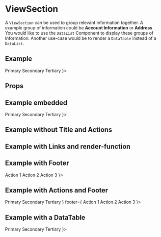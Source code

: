 
<Meta title="Patterns|ViewSection" component={ViewSection} decorators={[ProviderDecorator]} />

# ViewSection

A `ViewSection` can be used to group relevant information together. A example group of information could be **Account Information** or **Address**. You would like to use the `DataList` Component to display these groups of Information. Another use-case would be to render a `DataTable` instead of a `DataList`.

## Example

<Preview>
  <Story name="viewsection-example">
    <ViewSection
        title="common.viewsection.title"
        actions={
            <Stack isInline shouldWrapChildren>
                <PrimaryButton size="sm">Primary</PrimaryButton>
                <SecondaryButton size="sm">Secondary</SecondaryButton>
                <TertiaryButton size="sm">Tertiary</TertiaryButton>
            </Stack>
        }>
        <DataList
            values={[
                {
                    field: 'name',
                    value: chance.name(),
                },
                {
                    field: 'customerNumber',
                    value: chance.integer({
                        min: 100000,
                        max: 99999999,
                    }),
                },
                {
                    field: 'birthday',
                    value: toDateString(chance.date().toISOString()),
                },
            ]}
        />
    </ViewSection>
  </Story>
</Preview>

## Props

<Props of={ViewSection} />

## Example embedded

<Preview>
  <Story name="viewsection-example-embedded">
    <ViewSection
        title="common.viewsection.title"
        isEmbedded
        actions={
            <Stack isInline shouldWrapChildren>
                <PrimaryButton size="sm">Primary</PrimaryButton>
                <SecondaryButton size="sm">Secondary</SecondaryButton>
                <TertiaryButton size="sm">Tertiary</TertiaryButton>
            </Stack>
        }>
        <DataList
            values={[
                {
                    field: 'name',
                    value: chance.name(),
                },
                {
                    field: 'customerNumber',
                    value: chance.integer({
                        min: 100000,
                        max: 99999999,
                    }),
                },
                {
                    field: 'birthday',
                    value: toDateString(chance.date().toISOString()),
                },
            ]}
        />
    </ViewSection>
  </Story>
</Preview>

## Example without Title and Actions

<Preview>
  <Story name="viewsection-example-without-title-and-actions">
    <ViewSection>
        <DataList
            values={[
                {
                    field: 'name',
                    value: chance.name(),
                },
                {
                    field: 'customerNumber',
                    value: chance.integer({
                        min: 100000,
                        max: 99999999,
                    }),
                },
                {
                    field: 'birthday',
                    value: toDateString(chance.date().toISOString()),
                },
            ]}
        />
    </ViewSection>
  </Story>
</Preview>

## Example with Links and render-function

<Preview>
  <Story name="viewsection-example-with-links-and-render-function">
    <ViewSection>
        <DataList
            values={[
                {
                    field: 'link',
                    value: 'Router Link',
                    link: '/',
                },
                {
                    field: 'externalLink',
                    value: 'External Link',
                    link: 'https://trigo-at.github.io/design-system/',
                    isExternal: true,
                },
                {
                    field: 'action',
                    render: () => <TertiaryButton size="sm">Inline Action</TertiaryButton>,
                },
            ]}
        />
    </ViewSection>
  </Story>
</Preview>

## Example with Footer

<Preview>
  <Story name="viewsection-example-with-footer">
    <ViewSection
        title="common.viewsection.title"
        footer={
            <Stack isInline shouldWrapChildren>
                <TertiaryButton size="sm">Action 1</TertiaryButton>
                <TertiaryButton size="sm">Action 2</TertiaryButton>
                <TertiaryButton size="sm">Action 3</TertiaryButton>
            </Stack>
        }>
        <DataList
            values={[
                {
                    field: 'name',
                    value: chance.name(),
                },
                {
                    field: 'customerNumber',
                    value: chance.integer({
                        min: 100000,
                        max: 99999999,
                    }),
                },
                {
                    field: 'birthday',
                    value: toDateString(chance.date().toISOString()),
                },
            ]}
        />
    </ViewSection>
  </Story>
</Preview>

## Example with Actions and Footer

<Preview>
  <Story name="viewsection-example-with-actions-and-footer">
    <ViewSection
        title="common.viewsection.title"
        actions={
            <Stack isInline shouldWrapChildren>
                <PrimaryButton size="sm">Primary</PrimaryButton>
                <SecondaryButton size="sm">Secondary</SecondaryButton>
                <TertiaryButton size="sm">Tertiary</TertiaryButton>
            </Stack>
        }
        footer={
            <Stack isInline shouldWrapChildren>
                <TertiaryButton size="sm">Action 1</TertiaryButton>
                <TertiaryButton size="sm">Action 2</TertiaryButton>
                <TertiaryButton size="sm">Action 3</TertiaryButton>
            </Stack>
        }>
        <DataList
            values={[
                {
                    field: 'name',
                    value: chance.name(),
                },
                {
                    field: 'customerNumber',
                    value: chance.integer({
                        min: 100000,
                        max: 99999999,
                    }),
                },
                {
                    field: 'birthday',
                    value: toDateString(chance.date().toISOString()),
                },
            ]}
        />
    </ViewSection>
  </Story>
</Preview>

## Example with a DataTable

<Preview>
  <Story name="viewsection-example-with-data-table">
    <ViewSection
        title="common.viewsection.title"
        actions={
            <Stack isInline shouldWrapChildren>
                <PrimaryButton size="sm">Primary</PrimaryButton>
                <SecondaryButton size="sm">Secondary</SecondaryButton>
                <TertiaryButton size="sm">Tertiary</TertiaryButton>
            </Stack>
        }>
        <DataTable
            columns={['name', 'name', 'name']}
            animateNewRow
            items={[
                {
                    id: chance.string({length: 20}),
                    columns: [
                        {value: chance.name()},
                        {value: chance.name()},
                        {value: chance.name()},
                    ],
                },
                {
                    id: chance.string({length: 20}),
                    columns: [
                        {value: chance.name()},
                        {value: chance.name()},
                        {value: chance.name()},
                    ],
                },
                {
                    id: chance.string({length: 20}),
                    columns: [
                        {value: chance.name()},
                        {value: chance.name()},
                        {value: chance.name()},
                    ],
                }
            ]}
        />
    </ViewSection>
  </Story>
</Preview>